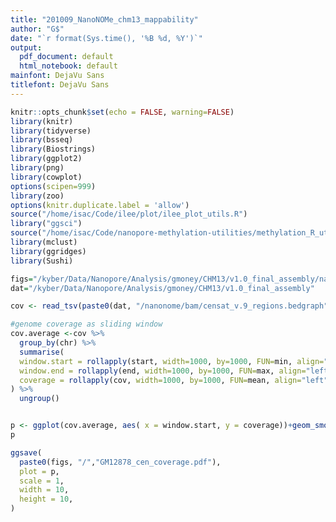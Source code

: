 ```yaml
---
title: "201009_NanoNOMe_chm13_mappability"
author: "G$"
date: "`r format(Sys.time(), '%B %d, %Y')`"
output:
  pdf_document: default
  html_notebook: default
mainfont: DejaVu Sans
titlefont: DejaVu Sans
---
```

```r
knitr::opts_chunk$set(echo = FALSE, warning=FALSE)
library(knitr)
library(tidyverse)
library(bsseq)
library(Biostrings)
library(ggplot2)
library(png)
library(cowplot)
options(scipen=999)
library(zoo)
options(knitr.duplicate.label = 'allow')
source("/home/isac/Code/ilee/plot/ilee_plot_utils.R")
library("ggsci")
source("/home/isac/Code/nanopore-methylation-utilities/methylation_R_utils.R")
library(mclust)
library(ggridges)
library(Sushi)
```

```r
figs="/kyber/Data/Nanopore/Analysis/gmoney/CHM13/v1.0_final_assembly/nanonome/figures"
dat="/kyber/Data/Nanopore/Analysis/gmoney/CHM13/v1.0_final_assembly"

cov <- read_tsv(paste0(dat, "/nanonome/bam/censat_v.9_regions.bedgraph"), col_names = c("chr", "start", "end", "cov"))
```

```r

#genome coverage as sliding window
cov.average <-cov %>%
  group_by(chr) %>%
  summarise(
  window.start = rollapply(start, width=1000, by=1000, FUN=min, align="left", partial=TRUE),
  window.end = rollapply(end, width=1000, by=1000, FUN=max, align="left", partial=TRUE),
  coverage = rollapply(cov, width=1000, by=1000, FUN=mean, align="left", partial=TRUE)
) %>%
  ungroup()


p <- ggplot(cov.average, aes( x = window.start, y = coverage))+geom_smooth(method = "loess", span = 0.01,se = F)+facet_wrap(~chr, scales = "free")
p

ggsave(
  paste0(figs, "/","GM12878_cen_coverage.pdf"),
  plot = p,
  scale = 1,
  width = 10,
  height = 10,
)
```

